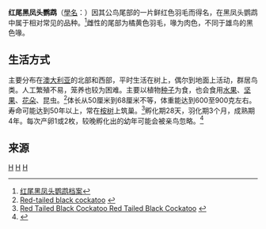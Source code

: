 {{Speciesbox
| taxon = Calyptorhynchus banksii
| binomial_authority =（Latham, 1790）
| image = Banksii.jpg
| range_map = Bird range red-tailed black cockatoo.png
| range_map_caption = 红尾黑凤头鹦鹉分布地区（红色）
}}
'''红尾黑凤头鹦鹉'''（[[學名|學名]]：''{{lang|la|Calyptorhynchus banksii}}''）因其公鸟尾部的一片鲜红色羽毛而得名，在黑凤头鹦鹉中属于相对常见的品种。<ref>[http://www.30m.cn/html/2009/02/03/09234058906.html 红尾黑凤头鹦鹉档案]{{dead link|date=2018年4月 |bot=InternetArchiveBot |fix-attempted=yes }}</ref>雌性的尾部为橘黄色羽毛，喙为肉色，不同于雄鸟的黑色喙。

==生活方式==

主要分布在[[澳大利亚|澳大利亚]]的北部和西部，平时生活在树上，偶尔到地面上活动，群居鸟类。人工繁殖不易，笼养也较为困难。主要以植物[[种子|种子]]为食，也会食用[[水果|水果]]、[[坚果|坚果]]、[[花朵|花朵]]、昆虫。<ref>[http://www.bbc.co.uk/nature/wildfacts/factfiles/3039.shtml Red-tailed black cockatoo] {{webarchive|url=https://web.archive.org/web/20091226162750/http://www.bbc.co.uk/nature/wildfacts/factfiles/3039.shtml |date=2009-12-26 }}</ref>体长从50厘米到68厘米不等，体重能达到600至900克左右。寿命可能达到50年以上，常在[[桉树|桉树]]上筑巢。<ref>[http://www.parrotlink.com/cms//index.php?page=red-tailed-black-cockatoo---new Red Tailed Black Cockatoo Red Tailed Black Cockatoo] {{webarchive|url=https://web.archive.org/web/20160304081249/http://www.parrotlink.com/cms//index.php?page=red-tailed-black-cockatoo---new |date=2016-03-04 }}</ref>孵化期28天，羽化期3个月，成熟期4年。每次产卵1或2枚，较晚孵化出的幼年可能会被亲鸟忽略。<ref>{{Cite web |url=http://www.birdsaustralia.com.au/education-resources/red-tailed-black-cockatoo.html |title=Red-tailed Black-Cockatoo |access-date=2009-07-07 |archive-date=2012-04-10 |archive-url=https://web.archive.org/web/20120410051028/http://www.birdsaustralia.com.au/education-resources/red-tailed-black-cockatoo.html |dead-url=yes }}</ref>

== 来源 ==
{{reflist}}

{{parrot-stub}}
{{taxonbar}}

[[Category:凤头鹦鹉科|H]]
[[Category:黑凤头鹦鹉属|H]]
[[Category:能言鳥類|H]]